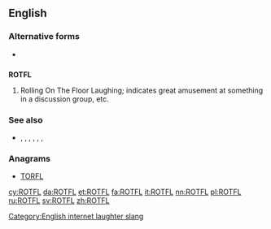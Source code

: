 ==English==

===Alternative forms===
* {{l/en|ROFL}}

==={{initialism-old|en}}===
'''ROTFL'''

# {{context|Internet slang|lang=en}} Rolling On The Floor Laughing; indicates great amusement at something in a discussion group, etc.

===See also===
* {{sense|laughing}} {{l/en|ROFL}}, {{l/en|ROFLOL}}, {{l/en|ROTFLOL}}, {{l/en|ROTFLMAO}}, {{l/en|ROFLMAO}}, {{l/en|LOL}}, {{l/en|LMAO}}

===Anagrams===
* [[TORFL#English|TORFL]]

[[Category:English internet laughter slang]]

[[cy:ROTFL]]
[[da:ROTFL]]
[[et:ROTFL]]
[[fa:ROTFL]]
[[it:ROTFL]]
[[nn:ROTFL]]
[[pl:ROTFL]]
[[ru:ROTFL]]
[[sv:ROTFL]]
[[zh:ROTFL]]
